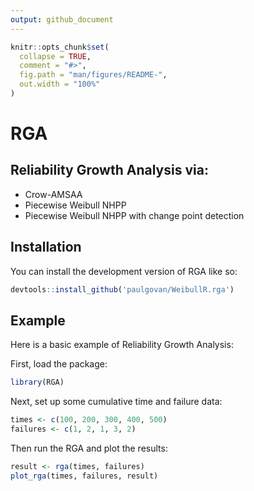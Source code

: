 ```yaml
---
output: github_document
---
```


<!-- README.md is generated from README.Rmd. Please edit that file -->

```r
knitr::opts_chunk$set(
  collapse = TRUE,
  comment = "#>",
  fig.path = "man/figures/README-",
  out.width = "100%"
)
```

# RGA

## Reliability Growth Analysis via:

* Crow-AMSAA
* Piecewise Weibull NHPP
* Piecewise Weibull NHPP with change point detection

## Installation

You can install the development version of RGA like so:

``` r
devtools::install_github('paulgovan/WeibullR.rga')
```

## Example

Here is a basic example of Reliability Growth Analysis:

First, load the package:
```r
library(RGA)
```

Next, set up some cumulative time and failure data:
```r
times <- c(100, 200, 300, 400, 500)
failures <- c(1, 2, 1, 3, 2)
```

Then run the RGA and plot the results:
```r
result <- rga(times, failures)
plot_rga(times, failures, result)
```
